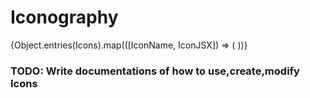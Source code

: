 
<Meta
  title="Docs/Iconography"
/>

# Iconography

<IconGallery>
  {Object.entries(Icons).map(([IconName, IconJSX]) => (
    <IconItem name={IconName}>
      <IconJSX />
    </IconItem>
  ))}
</IconGallery>

### TODO: Write documentations of how to use,create,modify Icons